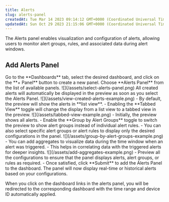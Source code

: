 ```yaml
---
title: Alerts
slug: alerts-panel
createdAt: Tue Mar 14 2023 09:14:12 GMT+0000 (Coordinated Universal Time)
updatedAt: Sun Oct 29 2023 21:15:06 GMT+0000 (Coordinated Universal Time)
---
```


The Alerts panel enables visualization and configuration of alerts, allowing users to monitor alert groups, rules, and associated data during alert windows.

## Add Alerts Panel

<Steps>
  <Step title="Navigate to Dashboards">
    Go to the **Dashboards** tab, select the desired dashboard, and click on the **+ Panel** button to create a new panel.
  </Step>
  <Step title="Select Alerts Panel">
    Choose **Alerts Panel** from the list of available panels.  
    ![](/assets/select-alerts-panel.png)
  </Step>
  <Step title="View Created Alerts">
    All created alerts will automatically be displayed in the preview as soon as you select the Alerts Panel.  
    ![](/assets/view-created-alerts-example.png)
  </Step>
  <Step title="Enable Tabbed View">
    - By default, the preview will show the alerts in **list view**.
    - Enabling the **Tabbed View** toggle will change the display from a list view to a tabbed view in the preview.  
    ![](/assets/tabbed-view-example.png)
  </Step>
  <Step title="Group by Alert Groups">
    - Initially, the preview shows all alerts.  
    - Enable the **Group by Alert Groups** toggle to switch the preview to show alert groups instead of individual alert rules.  
    - You can also select specific alert groups or alert rules to display only the desired configurations in the panel.  
    ![](/assets/group-by-alert-groups-example.png)
  </Step>
  <Step title="Add Aggregates">
    - You can add aggregates to visualize data during the time window when an alert was triggered.
    - This helps in correlating data with the triggered alerts for deeper insights.  
    ![](/assets/add-aggregates-example.png)
  </Step>
  <Step title="Preview and Submit the Panel">
    - Preview all the configurations to ensure that the panel displays alerts, alert groups, or rules as required.
    - Once satisfied, click **Submit** to add the Alerts Panel to the dashboard.  
    The panel will now display real-time or historical alerts based on your configurations.
  </Step>
</Steps>

<Note>When you click on the dashboard links in the alerts panel, you will be redirected to the corresponding dashboard with the time range and device ID automatically applied.</Note>